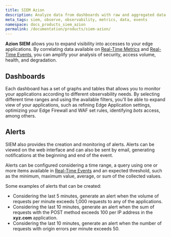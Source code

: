 ```yaml
---
title: SIEM Azion
description: Analyze data from dashboards with raw and aggregated data.
meta_tags: siem, observe, observability, metrics, data, events
namespace: docs_products_siem_azion
permalink: /documentation/products/siem-azion/
---
```


**Azion SIEM** allows you to expand visibility into accesses to your edge applications. By correlating data available on [Real-Time Metrics](/en/documentation/products/observe/real-time-metrics/) and [Real-Time Events](/en/documentation/products/observe/real-time-events/), you can amplify your analysis of security, access volume, health, and degradation.

## Dashboards

Each dashboard has a set of graphs and tables that allows you to monitor your applications according to different observability needs. By selecting different time ranges and using the available filters, you'll be able to expand view of your applications, such as refining Edge Application settings, optimizing your Edge Firewall and WAF set rules, identifying *bots* access, among others.

## Alerts

SIEM also provides the creation and monitoring of alerts. Alerts can be viewed on the web interface and can also be sent by email, generating notifications at the beginning and end of the event.

Alerts can be configured considering a time range, a query using one or more items available in [Real-Time Events](/en/documentation/products/observe/real-time-events/) and an expected threshold, such as the minimum, maximum value, average, or sum of the collected values.

Some examples of alerts that can be created:

- Considering the last 5 minutes, generate an alert when the volume of requests per minute exceeds 1,000 requests to any of the applications.
- Considering the last 10 minutes, generate an alert when the sum of requests with the POST method exceeds 100 per IP address in the **xyz.com** application.
- Considering the last 10 minutes, generate an alert when the number of requests with origin errors per minute exceeds 50.